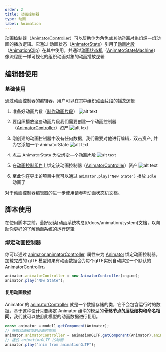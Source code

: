 ```yaml
---
order: 2
title: 动画控制器
type: 动画
label: Animation
---
```

动画控制器（[AnimatorController](/apis/core/#AnimatorController)）可以帮助你为角色或其他动画对象组织一组动画的播放逻辑。它通过 动画状态（[AnimatorState](/apis/core/#AnimatorState)）引用了[动画片段](/docs/animation-clip)（[AnimationClip](/apis/core/#AnimationClip)）在其中使用，并通过[动画状态机](/docs/state-machine)（[AnimatorStateMachine](/apis/core/#AnimatorStateMachine)）像流程图一样可视化的组织动画对象的动画播放逻辑

## 编辑器使用

### 基础使用

通过动画控制器的编辑器，用户可以在其中组织[动画片段](/docs/animation-clip)的播放逻辑

1. 准备好动画片段（[制作动画片段](/docs/animation-clip)）
![alt text](https://mdn.alipayobjects.com/huamei_3zduhr/afts/img/A*Wl35T7U_zg8AAAAAAAAAAAAADsJ_AQ/original)

2. 要组织播放这些动画片段我们需要创建一个动画控制器（[AnimatorController](/apis/core/#AnimatorController)）资产
![alt text](https://mdn.alipayobjects.com/huamei_3zduhr/afts/img/A*PxHwTrU58yAAAAAAAAAAAAAADsJ_AQ/original)

3. 刚创建的动画控制器中没有任何数据，我们需要对他进行编辑，双击资产, 并为它添加一个 AnimatorState
![alt text](https://mdn.alipayobjects.com/huamei_3zduhr/afts/img/A*V0n1TJMquGYAAAAAAAAAAAAADsJ_AQ/original)

4. 点击 AnimatorState 为它绑定一个动画片段
![alt text](https://mdn.alipayobjects.com/huamei_3zduhr/afts/img/A*xfPTRJg-hOMAAAAAAAAAAAAADsJ_AQ/original)

5. 在[动画控制组件](/docs/animation-animator)上绑定该动画控制器（[AnimatorController](/apis/core/#AnimatorController)）资产
![alt text](https://mdn.alipayobjects.com/huamei_3zduhr/afts/img/A*Ds5TTosYiDYAAAAAAAAAAAAADsJ_AQ/original)

6. 至此你在导出的项目中就可以通过 `animator.play("New State")` 播放 `Idle` 动画了

对于动画控制器编辑器的进一步使用请参考[动画状态机](/docs/state-machine)文档。

## 脚本使用
<Callout type="positive">
在使用脚本之前，最好阅读[动画系统构成](/docs/animation/system)文档，以帮助你更好的了解动画系统的运行逻辑
</Callout>


### 绑定动画控制器

你可以通过 [animator.animatorController](/apis/core/#Animator-animatorController)  属性来为 [Animator](/apis/core/#Animator) 绑定动画控制器。加载完成的 glTF 模型如果有动画数据会为每个glTF实例自动绑定一个默认的 AnimatorController。

```typescript
animator.animatorController = new AnimatorController(engine);
animator.play("New State");
```

#### 复用动画数据

Animator 的 [animatorController](/apis/core/#AnimatorController) 就是一个数据存储的类，它不会包含运行时的数据。基于这种设计只要绑定 Animator 组件的模型的**骨骼节点的层级结构和命名相同**，我们就可以使用此模型的动画数据进行复用。

```typescript
const animator = model1.getComponent(Animator);
// 获取动画模型的动画控制器
animator.animatorController = animationGLTF.getComponent(Animator).animatorController;
// 播放 animationGLTF 的动画
animator.play("anim from animationGLTF");
```
